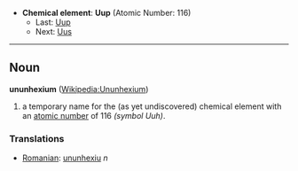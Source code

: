 *'''Chemical element''': '''Uup''' (Atomic Number: 116)
**Last: [[Ununpentium|Uup]]
**Next: [[Ununseptium|Uus]]
----
== Noun ==
'''ununhexium''' ([[en:Ununhexium|Wikipedia:Ununhexium]])

# a temporary name for the (as yet undiscovered) chemical element with an [[atomic number]] of 116 ''(symbol Uuh)''.

===Translations===
*[[Romanian]]: [[ununhexiu]] ''n''